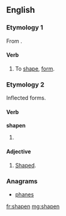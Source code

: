 ==English==

===Etymology 1===
From {{suffix|shape|en}}.

====Verb====
{{en-verb}}

# {{rare}} To [[shape]], [[form]].

===Etymology 2===
Inflected forms.

====Verb====
'''shapen'''

# {{obsolete}} {{past participle of|shape}}

====Adjective====
{{en-adj}}

# {{archaic}} [[shaped|Shaped]].

===Anagrams===
* [[phanes#English|phanes]]

[[fr:shapen]]
[[mg:shapen]]